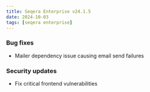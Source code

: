 ```yaml
---
title: Seqera Enterprise v24.1.5
date: 2024-10-03
tags: [seqera enterprise]
---
```


### Bug fixes

- Mailer dependency issue causing email send failures

### Security updates
 
- Fix critical frontend vulnerabilities
